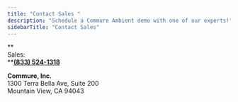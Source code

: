 ```yaml
---
title: "Contact Sales "
description: "Schedule a Commure Ambient demo with one of our experts!"
sidebarTitle: "Contact Sales"
---
```


**\
Sales:\
**[**(833) 524-1318**](tel:\(833\)524-1318)

**Commure, Inc.**\
1300 Terra Bella Ave, Suite 200\
Mountain View, CA 94043 